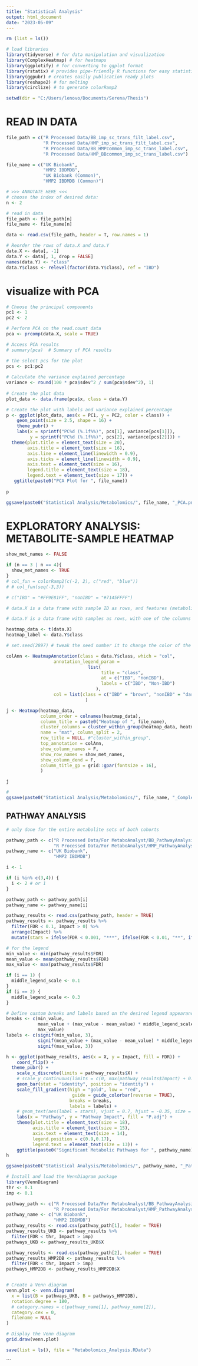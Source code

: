 ---
title: "Statistical Analysis"
output: html_document
date: "2023-05-09"
---

```{r}
rm (list = ls())
```

```{r}
# load libraries
library(tidyverse) # for data manipulation and visualization
library(ComplexHeatmap) # for heatmaps
library(ggplotify) # for converting to ggplot format
library(rstatix) # provides pipe-friendly R functions for easy statistical analyses
library(ggpubr) # creates easily publication ready plots 
library(reshape2) # for melting
library(circlize) # to generate colorRamp2
```

```{r setup, include=FALSE}
setwd(dir = "C:/Users/lenovo/Documents/Serena/Thesis")
```


# READ IN DATA
```{r}

file_path = c("R Processed Data/BB_imp_sc_trans_filt_label.csv", 
              "R Processed Data/HMP_imp_sc_trans_filt_label.csv", 
              "R Processed Data/BB_HMPcommon_imp_sc_trans_label.csv",
              "R Processed Data/HMP_BBcommon_imp_sc_trans_label.csv")

file_name = c("UK Biobank",
              "HMP2 IBDMDB",
              "UK Biobank (Common)",
              "HMP2 IBDMDB (Common)")

# >>> ANNOTATE HERE <<<
# choose the index of desired data:
n <- 2

# read in data
file_path <- file_path[n]
file_name <- file_name[n]

data <- read.csv(file_path, header = T, row.names = 1)

# Reorder the rows of data.X and data.Y
data.X <- data[, -1]
data.Y <- data[, 1, drop = FALSE]
names(data.Y) <- "class"
data.Y$class <- relevel(factor(data.Y$class), ref = "IBD")
```


# visualize with PCA
```{r}
# Choose the principal components
pc1 <- 1
pc2 <- 2

# Perform PCA on the read.count data
pca <- prcomp(data.X, scale = TRUE)

# Access PCA results
# summary(pca)  # Summary of PCA results

# the select pcs for the plot
pcs <- pc1:pc2
  
# Calculate the variance explained percentage
variance <- round(100 * pca$sdev^2 / sum(pca$sdev^2), 1)
  
# Create the plot data
plot_data <- data.frame(pca$x, class = data.Y)

# Create the plot with labels and variance explained percentage
p <- ggplot(plot_data, aes(x = PC1, y = PC2, color = class)) +
    geom_point(size = 2.5, shape = 16) +
    theme_pubr() +
    labs(x = sprintf("PC%d (%.1f%%)", pcs[1], variance[pcs[1]]), 
         y = sprintf("PC%d (%.1f%%)", pcs[2], variance[pcs[2]])) + 
  theme(plot.title = element_text(size = 20),
        axis.title = element_text(size = 16),
        axis.line = element_line(linewidth = 0.9),
        axis.ticks = element_line(linewidth = 0.9),
        axis.text = element_text(size = 16),
        legend.title = element_text(size = 18),
        legend.text = element_text(size = 17)) +
   ggtitle(paste0("PCA Plot for ", file_name))
 
p

ggsave(paste0("Statistical Analysis/Metabolomics/", file_name, "_PCA.png"), plot = p, width = 7, height = 6, dpi = 300)
```


# EXPLORATORY ANALYSIS: METABOLITE-SAMPLE HEATMAP
```{r}
show_met_names <- FALSE

if (n == 3 | n == 4){
  show_met_names <- TRUE
}
# col_fun = colorRamp2(c(-2, 2), c("red", "blue"))
# # col_fun(seq(-3,3))

# c("IBD" = "#FF9E81FF", "nonIBD" = "#7145FFFF")

# data.X is a data frame with sample ID as rows, and features (metabolites) as columns, so i am transposing it

# data.Y is a data frame with samples as rows, with one of the columns being the label (site/class) 

heatmap_data <- t(data.X)
heatmap_label <- data.Y$class

# set.seed(2897) # tweak the seed number it to change the color of the groups

colAnn <- HeatmapAnnotation(class = data.Y$class, which = "col",
                  annotation_legend_param =
                               list(
                                    title = "class",
                                    at = c("IBD", "nonIBD"),
                                    labels = c("IBD", "Non-IBD")
                                  ),
                  col = list(class = c("IBD" = "brown", "nonIBD" = "darkblue"))
                              )

j <- Heatmap(heatmap_data, 
             column_order = colnames(heatmap_data),
             column_title = paste0("Heatmap of ", file_name), 
             cluster_columns = cluster_within_group(heatmap_data, heatmap_label), 
             name = "mat", column_split = 2, 
             row_title = NULL, #"cluster_within_group",
             top_annotation = colAnn,
             show_column_names = F, 
             show_row_names = show_met_names,
             show_column_dend = F,
             column_title_gp = grid::gpar(fontsize = 16),
             )

j

# 
ggsave(paste0("Statistical Analysis/Metabolomics/", file_name, "_ComplexHeatmap.png"), plot = as.ggplot(grid.grabExpr(draw(j))), width = 6, height = 4, dpi = 300)
```

## PATHWAY ANALYSIS
```{r}

# only done for the entire metabolite sets of both cohorts

pathway_path <- c("R Processed Data/For MetaboAnalyst/BB_PathwayAnalysis/pathway_results.csv",
                  "R Processed Data/For MetaboAnalyst/HMP_PathwayAnalysis/pathway_results.csv")
pathway_name <- c("UK Biobank",
                  "HMP2 IBDMDB")

i <- 1

if (i %in% c(3,4)) {
  i <- 2 # or 1
}

pathway_path <- pathway_path[i]
pathway_name <- pathway_name[i]

pathway_results <- read.csv(pathway_path, header = TRUE)
pathway_results <- pathway_results %>% 
  filter(FDR < 0.1, Impact > 0) %>%
  arrange(Impact) %>%
  mutate(stars = ifelse(FDR < 0.001, "***", ifelse(FDR < 0.01, "**", ifelse(FDR < 0.05, "*", "NA"))))

# for the legend
min_value <- min(pathway_results$FDR)
mean_value <- mean(pathway_results$FDR)
max_value <- max(pathway_results$FDR)

if (i == 1) {
  middle_legend_scale <- 0.1
}
if (i == 2) {
  middle_legend_scale <- 0.3
}

# Define custom breaks and labels based on the desired legend appearance
breaks <- c(min_value, 
            mean_value + (max_value - mean_value) * middle_legend_scale,
            max_value)
labels <- c(signif(min_value, 3), 
            signif(mean_value + (max_value - mean_value) * middle_legend_scale, 4),
            signif(max_value, 3))

h <- ggplot(pathway_results, aes(x = X, y = Impact, fill = FDR)) +
    coord_flip() +
  theme_pubr() +
    scale_x_discrete(limits = pathway_results$X) +
    # scale_y_continuous(limits = c(0, max(pathway_results$Impact) + 0.1), breaks = seq(0, max(pathway_results$Impact), by = 0.05)) +
    geom_bar(stat = "identity", position = "identity") +
    scale_fill_gradient(high = "gold", low = "red", 
                         guide = guide_colorbar(reverse = TRUE),
                        breaks = breaks, 
                        labels = labels) +
    # geom_text(aes(label = stars), vjust = 0.7, hjust = -0.35, size = 4) +
    labs(x = "Pathway", y = "Pathway Impact", fill = "P.adj") +
    theme(plot.title = element_text(size = 18),
          axis.title = element_text(size = 15),
          axis.text = element_text(size = 14),
          legend.position = c(0.9,0.17),
          legend.text = element_text(size = 13)) +
    ggtitle(paste0("Significant Metabolic Pathways for ", pathway_name)) 
h

ggsave(paste0("Statistical Analysis/Metabolomics/", pathway_name, "_PathwayBarChart.png"), plot = h, width = 10, height = 6, dpi = 400)

```



```{r}
# Install and load the VennDiagram package
library(VennDiagram)
thr <- 0.1
imp <- 0.1

pathway_path <- c("R Processed Data/For MetaboAnalyst/BB_PathwayAnalysis/pathway_results.csv",
                  "R Processed Data/For MetaboAnalyst/HMP_PathwayAnalysis/pathway_results.csv")
pathway_name <- c("UK Biobank",
                  "HMP2 IBDMDB")
pathway_results <- read.csv(pathway_path[1], header = TRUE)
pathway_results_UKB <- pathway_results %>% 
  filter(FDR < thr, Impact > imp)
pathways_UKB <- pathway_results_UKB$X

pathway_results <- read.csv(pathway_path[2], header = TRUE)
pathway_results_HMP2DB <- pathway_results %>% 
  filter(FDR < thr, Impact > imp)
pathways_HMP2DB <- pathway_results_HMP2DB$X


# Create a Venn diagram
venn.plot <- venn.diagram(
  x = list(B = pathways_UKB, B = pathways_HMP2DB), 
  rotation.degree = 180,
  # category.names = c(pathway_name[1], pathway_name[2]),
  category.cex = 0,
  filename = NULL
)

# Display the Venn diagram
grid.draw(venn.plot)
```

```{r}
save(list = ls(), file = "Metabolomics_Analysis.RData")
```

```
